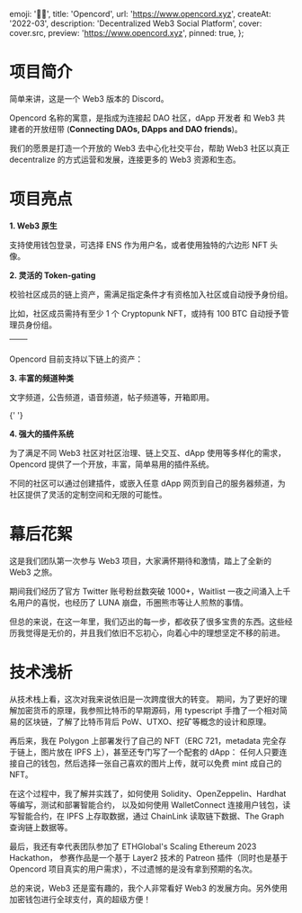 
  emoji: '🏴‍☠️',
  title: 'Opencord',
  url: 'https://www.opencord.xyz',
  createAt: '2022-03',
  description: 'Decentralized Web3 Social Platform',
  cover: cover.src,
  preview: 'https://www.opencord.xyz',
  pinned: true,
};

# 项目简介

简单来讲，这是一个 Web3 版本的 Discord。

Opencord 名称的寓意，是指成为连接起 DAO 社区，dApp 开发者 和 Web3 共建者的开放纽带 (**Connecting DAOs, DApps and DAO friends**)。

我们的愿景是打造一个开放的 Web3 去中心化社交平台，帮助 Web3 社区以真正 decentralize 的方式运营和发展，连接更多的 Web3 资源和生态。


<BannerImage src={banner.src} />

# 项目亮点

**1. Web3 原生**

支持使用钱包登录，可选择 ENS 作为用户名，或者使用独特的六边形 NFT 头像。


<BaseImage src={profile.src} alt="个人主页 Web3 Identity Showcase" />

**2. 灵活的 Token-gating**

校验社区成员的链上资产，需满足指定条件才有资格加入社区或自动授予身份组。

比如，社区成员需持有至少 1 个 Cryptopunk NFT，或持有 100 BTC 自动授予管理员身份组。



| <TableImage src={server.src} /> | <TableImage src={join.src} /> |
| :-----------------------------: | :---------------------------: |

Opencord 目前支持以下链上的资产：


<BaseImage src={chains.src} alt="Token-gating 多链支持" />

**3. 丰富的频道种类**

文字频道，公告频道，语音频道，帖子频道等，开箱即用。


<BaseImage src={text.src} alt="文字频道" />{' '}


<BaseImage src={voice.src} alt="语音频道" />


<BaseImage src={forum.src} alt="帖子频道" />


<BaseImage src={link.src} alt="插件频道" />

**4. 强大的插件系统**

为了满足不同 Web3 社区对社区治理、链上交互、dApp 使用等多样化的需求，Opencord 提供了一个开放，丰富，简单易用的插件系统。

不同的社区可以通过创建插件，或嵌入任意 dApp 网页到自己的服务器频道，为社区提供了灵活的定制空间和无限的可能性。


<BaseImage src={kyberswap.src} alt="KyberSwap" />


<BaseImage src={opensea.src} alt="OpenSea" />


<BaseImage src={cryptoHeatmap.src} alt="Crypto Heatmap" />


<BaseImage src={stableDiffusion.src} alt="Stable Diffusion" />

# 幕后花絮

这是我们团队第一次参与 Web3 项目，大家满怀期待和激情，踏上了全新的 Web3 之旅。

期间我们经历了官方 Twitter 账号粉丝数突破 1000+，Waitlist 一夜之间涌入上千名用户的喜悦，也经历了 LUNA 崩盘，币圈熊市等让人煎熬的事情。

但总的来说，在这一年里，我们迈出的每一步，都收获了很多宝贵的东西。这些经历我觉得是无价的，并且我们依旧不忘初心，向着心中的理想坚定不移的前进。

# 技术浅析

从技术栈上看，这次对我来说依旧是一次跨度很大的转变。
期间，为了更好的理解加密货币的原理，我参照比特币的早期源码，用 typescript 手撸了一个相对简易的区块链，了解了比特币背后 PoW、UTXO、挖矿等概念的设计和原理。

再后来，我在 Polygon 上部署发行了自己的 NFT（ERC 721，metadata 完全存于链上，图片放在 IPFS 上），甚至还专门写了一个配套的 dApp：
任何人只要连接自己的钱包，然后选择一张自己喜欢的图片上传，就可以免费 mint 成自己的 NFT。

在这个过程中，我了解并实践了，如何使用 Solidity、OpenZeppelin、Hardhat 等编写，测试和部署智能合约，
以及如何使用 WalletConnect 连接用户钱包，读写智能合约，在 IPFS 上存取数据，通过 ChainLink 读取链下数据、The Graph 查询链上数据等。

最后，我还有幸代表团队参加了 ETHGlobal's Scaling Ethereum 2023 Hackathon，
参赛作品是一个基于 Layer2 技术的 Patreon 插件（同时也是基于 Opencord 项目真实的用户需求），不过遗憾的是没有拿到预期的名次。

总的来说，Web3 还是蛮有趣的，我个人非常看好 Web3 的发展方向。另外使用加密钱包进行全球支付，真的超级方便！
